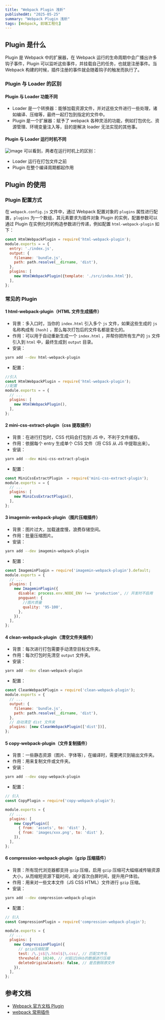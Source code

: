 ```yaml
---
title: "Webpack Plugin 浅析"
publishedAt: "2025-05-25"
summary: "Webpack Plugin 浅析"
tags: [Webpack, 前端工程化]
---
```

## Plugin 是什么

Plugin 是 Webpack 中的扩展器，在 Webpack 运行的生命周期中会广播出许多钩子事件，Plugin 可以监听这些事件，并挂载自己的任务，也就是注册事件。当 Webpack 构建的时候，插件注册的事件就会随着钩子的触发而执行了。

### Plugin 与 Loader 的区别

#### Plugin 与 Loader 功能不同

- Loader 是一个转换器：能够加载资源文件，并对这些文件进行一些处理，诸如编译、压缩等，最终一起打包到指定的文件中。
- Plugin 是一个扩展器：赋予了 webpack 各种灵活的功能，例如打包优化、资源管理、环境变量注入等，目的是解决 loader 无法实现的其他事。

#### Plugin 与 Loader 运行时机不同

![image](/image3.png)
可以看到，两者在运行时机上的区别：

- Loader 运行在打包文件之前
- Plugin 在整个编译周期都起作用

## Plugin 的使用

### Plugin 配置方式

在 `webpack.config.js` 文件中，通过 Webpack 配置对象的 `plugins` 属性进行配置，`plugins` 为一个数组，其元素要求为插件对象 Plugin 的实例，配置参数可以通过 Plugin 在实例化时的构造参数进行传递，例如配置 `html-webpack-plugin` 如下：

```js
const HtmlWebpackPlugin = require('html-webpack-plugin');
module.exports = = {
  entry: './index.js',
  output: {
    filename: 'bundle.js',
    path: path.resolve(__dirname, 'dist'),
  },
  plugins: [
    new HtmlWebpackPlugin({template: './src/index.html'}),
  ],
};
```

### 常见的 Plugin

#### 1 html-webpack-plugin（HTML 文件生成插件）

- 背景：多入口时，当你的 `index.html` 引入多个 `js` 文件，如果这些生成的 `js` 名称构成有 `[hash]` ，那么每次打包后的文件名都是变化的。
- 作用：可以用于自动重新生成一个 `index.html` ，并帮你把所有生产的 `js` 文件引入到 `html` 中，最终生成到 `output` 目录。
- 安装：

```sh
yarn add --dev html-webpack-plugin
```

- 配置：

```js
//引入
const HtmlWebpackPlugin = require('html-webpack-plugin');
//配置
module.exports = = {
  // ...
  plugins: [
    new HtmlWebpackPlugin(),
  ],
};
```

#### 2 mini-css-extract-plugin（css 提取插件）

- 背景：在进行打包时，CSS 代码会打包到 JS 中，不利于文件缓存。
- 作用：依据每个 entry 生成单个 CSS 文件（将 CSS 从 JS 中提取出来）。
- 安装：

```sh
yarn add --dev mini-css-extract-plugin
```

- 配置：

```js
const MiniCssExtractPlugin  = require('mini-css-extract-plugin');
module.exports = = {
  // ...
  plugins: [
    new MiniCssExtractPlugin(),
  ],
};

```

#### 3 imagemin-webpack-plugin（图片压缩插件）

- 背景：图片过大，加载速度慢，浪费存储空间。
- 作用：批量压缩图片。
- 安装：

```sh
yarn add --dev imagemin-webpack-plugin
```

- 配置：

```js
const ImageminPlugin = require('imagemin-webpack-plugin').default;
module.exports = {
  // ...
  plugins: [
    new ImageminPlugin({
      disable: process.env.NODE_ENV !== 'production', // 开发时不启用
      pngquant: {
        //图片质量
        quality: '95-100',
      },
    }),
  ],
};
```

#### 4 clean-webpack-plugin（清空文件夹插件）

- 背景：每次进行打包需要手动清空目标文件夹。
- 作用：每次打包时先清空 `output` 文件夹。
- 安装：

```sh
yarn add --dev clean-webpack-plugin
```

- 配置：

```js
const CleanWebpackPlugin = require('clean-webpack-plugin');
module.exports = {
  // ...
  output: {
    filename: 'bundle.js',
    path: path.resolve(__dirname, 'dist'),
  },
  // 自动清空 dist 文件夹
  plugins: [new CleanWebpackPlugin(['dist'])],
};
```

#### 5 copy-webpack-plugin（文件复制插件）

- 背景：一些静态资源（图片、字体等），在编译时，需要拷贝到输出文件夹。
- 作用：用来复制文件或文件夹。
- 安装：

```sh
yarn add --dev copy-webpack-plugin
```

- 配置：

```js
// 引入
const CopyPlugin = require('copy-webpack-plugin');

module.exports = {
  // ...
  plugins: [
    new CopyPlugin([
      { from: 'assets', to: 'dist' },
      { from: 'images/xxx.png', to: 'dist' },
    ]),
  ],
};
```

#### 6 compression-webpack-plugin（gzip 压缩插件）

- 背景：所有现代浏览器都支持 `gzip` 压缩，启用 `gzip` 压缩可大幅缩减传输资源大小，从而缩短资源下载时间，减少首次白屏时间，提升用户体验。
- 作用：用来对一些文本文件（JS CSS HTML）文件进行 `gzip` 压缩。
- 安装：

```sh
yarn add --dev compression-webpack-plugin
```

- 配置：

```js
// 引入
const CompressionPlugin = require('compression-webpack-plugin');

module.exports = {
  // ...
  plugins: [
    new CompressionPlugin({
      // gzip压缩配置
      test: /\.js$|\.html$|\.css/, // 匹配文件名
      threshold: 10240, // 对超过10kb的数据进行压缩
      deleteOriginalAssets: false, // 是否删除原文件
    }),
  ],
};
```

## 参考文档

- [Webpack 官方文档 Plugin](https://webpack.js.org/concepts/plugin/)
- [webpack 常用插件](https://juejin.cn/post/6844903918862860301)
